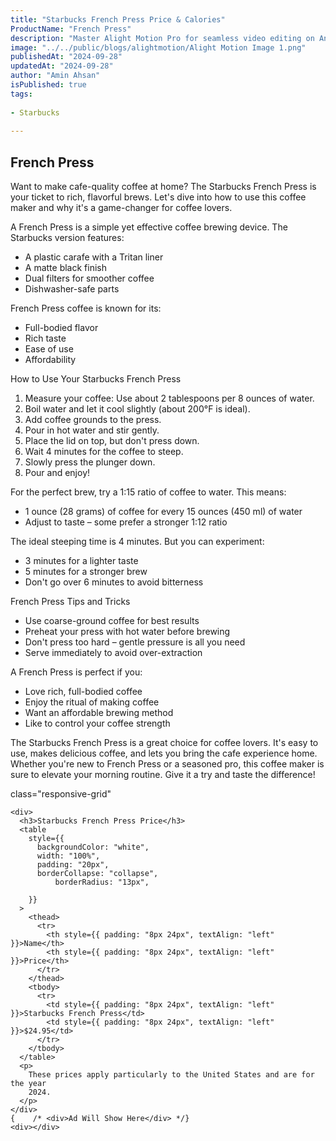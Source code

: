 ```yaml
---
title: "Starbucks French Press Price & Calories"
ProductName: "French Press" 
description: "Master Alight Motion Pro for seamless video editing on Android, iOS, and Tablets with our ultimate guide, unlocking advanced features and elevating your skills in 2024!"
image: "../../public/blogs/alightmotion/Alight Motion Image 1.png"
publishedAt: "2024-09-28"
updatedAt: "2024-09-28"
author: "Amin Ahsan"
isPublished: true
tags:
 
- Starbucks
      
---
```


## French Press 

  Want to make cafe-quality coffee at home? The Starbucks French Press is your ticket to rich, flavorful brews. Let's dive into how to use this coffee maker and why it's a game-changer for coffee lovers.

A French Press is a simple yet effective coffee brewing device. The Starbucks version features:
- A plastic carafe with a Tritan liner
- A matte black finish
- Dual filters for smoother coffee
- Dishwasher-safe parts

French Press coffee is known for its:
- Full-bodied flavor
- Rich taste
- Ease of use
- Affordability

How to Use Your Starbucks French Press

1. Measure your coffee: Use about 2 tablespoons per 8 ounces of water.
2. Boil water and let it cool slightly (about 200°F is ideal).
3. Add coffee grounds to the press.
4. Pour in hot water and stir gently.
5. Place the lid on top, but don't press down.
6. Wait 4 minutes for the coffee to steep.
7. Slowly press the plunger down.
8. Pour and enjoy!

For the perfect brew, try a 1:15 ratio of coffee to water. This means:
- 1 ounce (28 grams) of coffee for every 15 ounces (450 ml) of water
- Adjust to taste – some prefer a stronger 1:12 ratio

The ideal steeping time is 4 minutes. But you can experiment:
- 3 minutes for a lighter taste
- 5 minutes for a stronger brew
- Don't go over 6 minutes to avoid bitterness

French Press Tips and Tricks
- Use coarse-ground coffee for best results
- Preheat your press with hot water before brewing
- Don't press too hard – gentle pressure is all you need
- Serve immediately to avoid over-extraction

A French Press is perfect if you:
- Love rich, full-bodied coffee
- Enjoy the ritual of making coffee
- Want an affordable brewing method
- Like to control your coffee strength

The Starbucks French Press is a great choice for coffee lovers. It's easy to use, makes delicious coffee, and lets you bring the cafe experience home. Whether you're new to French Press or a seasoned pro, this coffee maker is sure to elevate your morning routine. Give it a try and taste the difference!


 <style jsx>{`
  @media (min-width: 768px) {
    .responsive-grid {
      display: grid;
      grid-template-columns: 1fr 1fr;
    }
  }
`}</style>

<div
  style={{
    backgroundColor: "#cee3de",
    borderLeft: "3px solid #0c7556",
   padding: "20px",
    paddingTop: "13px", // Add padding to the top
        display: "grid",
        height: "fit-content",
      }} 
      
  class="responsive-grid"

>
    <div>
      <h3>Starbucks French Press Price</h3>
      <table
        style={{
          backgroundColor: "white",
          width: "100%",
          padding: "20px",
          borderCollapse: "collapse",
              borderRadius: "13px",
          
        }}
      >
        <thead>
          <tr>
            <th style={{ padding: "8px 24px", textAlign: "left" }}>Name</th>
            <th style={{ padding: "8px 24px", textAlign: "left" }}>Price</th>
          </tr>
        </thead>
        <tbody>
          <tr>
            <td style={{ padding: "8px 24px", textAlign: "left" }}>Starbucks French Press</td>
            <td style={{ padding: "8px 24px", textAlign: "left" }}>$24.95</td>
          </tr> 
        </tbody>
      </table>
      <p>
        These prices apply particularly to the United States and are for the year
        2024.
      </p>
    </div>
    {    /* <div>Ad Will Show Here</div> */}
    <div></div>
  </div>
